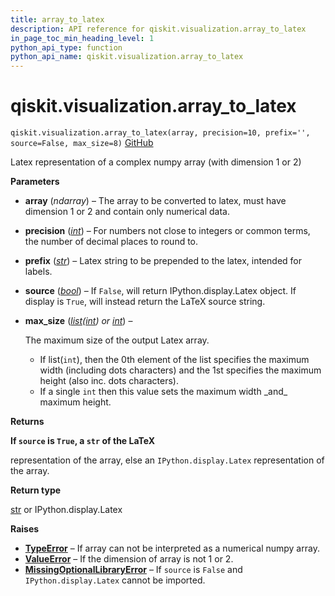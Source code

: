```yaml
---
title: array_to_latex
description: API reference for qiskit.visualization.array_to_latex
in_page_toc_min_heading_level: 1
python_api_type: function
python_api_name: qiskit.visualization.array_to_latex
---
```


<span id="qiskit-visualization-array-to-latex" />

# qiskit.visualization.array\_to\_latex

<span id="qiskit.visualization.array_to_latex" />

`qiskit.visualization.array_to_latex(array, precision=10, prefix='', source=False, max_size=8)` [GitHub](https://github.com/qiskit/qiskit/tree/stable/1.0/qiskit/visualization/array.py "view source code")

Latex representation of a complex numpy array (with dimension 1 or 2)

**Parameters**

*   **array** (*ndarray*) – The array to be converted to latex, must have dimension 1 or 2 and contain only numerical data.

*   **precision** ([*int*](https://docs.python.org/3/library/functions.html#int "(in Python v3.12)")) – For numbers not close to integers or common terms, the number of decimal places to round to.

*   **prefix** ([*str*](https://docs.python.org/3/library/stdtypes.html#str "(in Python v3.12)")) – Latex string to be prepended to the latex, intended for labels.

*   **source** ([*bool*](https://docs.python.org/3/library/functions.html#bool "(in Python v3.12)")) – If `False`, will return IPython.display.Latex object. If display is `True`, will instead return the LaTeX source string.

*   **max\_size** ([*list*](https://docs.python.org/3/library/stdtypes.html#list "(in Python v3.12)")*(*[*int*](https://docs.python.org/3/library/functions.html#int "(in Python v3.12)")*) or* [*int*](https://docs.python.org/3/library/functions.html#int "(in Python v3.12)")) –

    The maximum size of the output Latex array.

    *   If list(`int`), then the 0th element of the list specifies the maximum width (including dots characters) and the 1st specifies the maximum height (also inc. dots characters).
    *   If a single `int` then this value sets the maximum width \_and\_ maximum height.

**Returns**

**If `source` is `True`, a `str` of the LaTeX**

representation of the array, else an `IPython.display.Latex` representation of the array.

**Return type**

[str](https://docs.python.org/3/library/stdtypes.html#str "(in Python v3.12)") or IPython.display.Latex

**Raises**

*   [**TypeError**](https://docs.python.org/3/library/exceptions.html#TypeError "(in Python v3.12)") – If array can not be interpreted as a numerical numpy array.
*   [**ValueError**](https://docs.python.org/3/library/exceptions.html#ValueError "(in Python v3.12)") – If the dimension of array is not 1 or 2.
*   [**MissingOptionalLibraryError**](exceptions#qiskit.exceptions.MissingOptionalLibraryError "qiskit.exceptions.MissingOptionalLibraryError") – If `source` is `False` and `IPython.display.Latex` cannot be imported.

